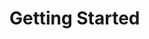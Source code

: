﻿---
sidebar_position: 1
---






# Getting Started


<cardbox>
  <card
    href="./microbit-smart-coding-kit/"
    title="Smart Coding Kit"
    description="Elecfreaks Smart Coding Kit is a wearable device based on micro:bit button cell extension baord Pro, a DIY micro:bit watch can be easily made with a simple installing method.Smart Coding Kit is the updated version for the first generation Power Bit Watch Kit, the breakthroughs are:Simplify the installation without using the acrylic back shroud.Maintain a simple style with 3-pin ports canceled.Upgrade the function by adding a switch for the buzzer."
    img={'https://wiki-media-ef.oss-cn-hongkong.aliyuncs.com/i18n/en/docusaurus-plugin-content-docs/current/microbit/getting-started/microbit-smart-coding-kit/images/smart-coding-kit-icon.png'}
  />
  <card
    href="./microbit-basic-kit/"
    title="Microbit Basic Kit"
    description="ELECFREAKS micro:bit basic kit is an entry-level kit. We carefully select 5 most common electric bricks, which can be easily connected to micro:bit via basic:bit. This kit can help students learn how to build their micro:bit projects quickly. And these electric bricks can be driven by Makecode defaulted blocks directly. You don't have to add any extra package. It is helpful for students to understand the usage of electric bricks from its principle."
    img={'https://wiki-media-ef.oss-cn-hongkong.aliyuncs.com/i18n/en/docusaurus-plugin-content-docs/current/microbit/getting-started/microbit-basic-kit/images/basic-kit-icon.png'}
  />
  <card
    href="./microbit-tinker-kit/"
    title="Microbit Tinker Kit"
    description="ElecFreaks Micro:bit Tinker Kit is a set of Micro:bit accessory that enables you to connect all kinds of modules easily without a group of messy breadboard wires."
    img={'https://wiki-media-ef.oss-cn-hongkong.aliyuncs.com/i18n/en/docusaurus-plugin-content-docs/current/microbit/getting-started/microbit-tinker-kit/images/tinker-kit-icon.png'}
  />
</cardbox>
